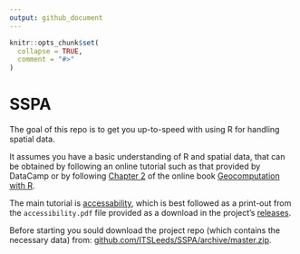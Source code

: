 ```yaml
---
output: github_document
---
```


<!-- README.md is generated from README.Rmd. Please edit that file -->

```r
knitr::opts_chunk$set(
  collapse = TRUE,
  comment = "#>"
)
```

# SSPA

The goal of this repo is to get you up-to-speed with using R for handling spatial data.

It assumes you have a basic understanding of R and spatial data, that can be obtained by following an online tutorial such as that provided by DataCamp or by following [Chapter 2](https://geocompr.robinlovelace.net/spatial-class.html) of the online book [Geocomputation with R](https://geocompr.robinlovelace.net/).

The main tutorial is [accessability](https://github.com/ITSLeeds/SSPA/blob/master/accessability.Rmd), which is best followed as a print-out from the `accessibility.pdf` file provided as a download in the project's [releases](https://github.com/ITSLeeds/SSPA/releases).

Before starting you sould download the project repo (which contains the necessary data) from: [github.com/ITSLeeds/SSPA/archive/master.zip](https://github.com/ITSLeeds/SSPA/archive/master.zip).
